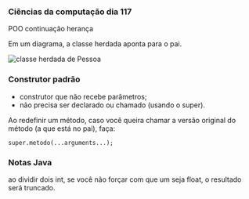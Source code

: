 




### Ciências da computação dia 117

POO continuação herança

Em um diagrama, a classe herdada aponta para o pai.

![classe herdada
de Pessoa](https://cdn-images-1.medium.com/max/800/1*D_dwEgZPNoS52oKAePv06Q.png)








### Construtor padrão

-   construtor que não recebe parâmetros;
-   não precisa ser declarado ou chamado (usando o super).








Ao redefinir um método, caso você queira chamar a versão original do
método (a que está no pai), faça:

``` {code-block-mode="2" spellcheck="false" code-block-lang="java"}
super.metodo(...arguments...);
```








### Notas Java

ao dividir dois int, se você não forçar com que um seja float, o
resultado será truncado.



